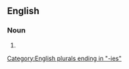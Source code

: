 ==English==

===Noun===
{{head|en|noun plural form}}

# {{plural of|quackery|lang=en}}

[[Category:English plurals ending in "-ies"]]
